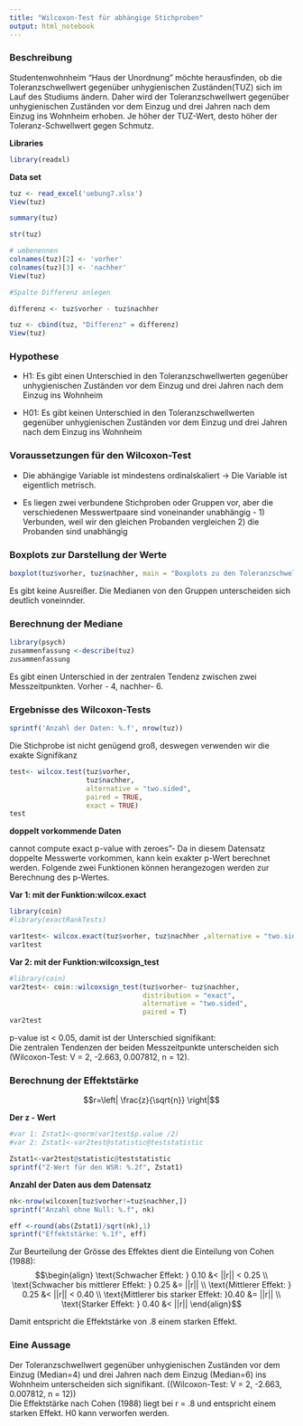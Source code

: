```yaml
---
title: "Wilcoxon-Test für abhängige Stichproben"
output: html_notebook
---
```

### Beschreibung

Studentenwohnheim "Haus der Unordnung" möchte herausfinden, ob die Toleranzschwellwert gegenüber unhygienischen Zuständen(TUZ) sich im Lauf des Studiums ändern. Daher wird der Toleranzschwellwert gegenüber unhygienischen Zuständen vor dem Einzug und drei Jahren nach dem Einzug ins Wohnheim erhoben. Je höher der TUZ-Wert, desto höher der Toleranz-Schwellwert gegen Schmutz.

**Libraries**
```r
library(readxl)
```


**Data set**
```r
tuz <- read_excel('uebung7.xlsx')
View(tuz)
```

```r
summary(tuz)
```

```r
str(tuz)
```
```r
# umbenennen
colnames(tuz)[2] <- 'vorher'
colnames(tuz)[3] <- 'nachher'
View(tuz)
```


```r
#Spalte Differenz anlegen 

differenz <- tuz$vorher - tuz$nachher 

tuz <- cbind(tuz, "Differenz" = differenz)
View(tuz)
```

### Hypothese

+ H1: Es gibt einen Unterschied in den Toleranzschwellwerten gegenüber unhygienischen Zuständen vor dem Einzug und drei Jahren nach dem Einzug ins Wohnheim

+ H01: Es gibt keinen Unterschied in den Toleranzschwellwerten gegenüber unhygienischen Zuständen vor dem Einzug und drei Jahren nach dem Einzug ins Wohnheim


### Voraussetzungen für den Wilcoxon-Test

+ Die abhängige Variable ist mindestens ordinalskaliert -> Die Variable ist eigentlich metrisch.

+ Es liegen zwei verbundene Stichproben oder Gruppen vor, aber die verschiedenen Messwertpaare sind voneinander unabhängig - 1) Verbunden, weil wir den gleichen Probanden  vergleichen 2) die Probanden sind unabhängig

### Boxplots zur Darstellung der Werte

```r

boxplot(tuz$vorher, tuz$nachher, main = "Boxplots zu den Toleranzschwellwerten",col = c("hotpink3", "deepskyblue"), names = c("(links) vorher", "(rechts) nachher"), ylab = "Toleranzschwellwert")
```
Es gibt keine Ausreißer. Die Medianen von den Gruppen unterscheiden sich deutlich voneinnder.

### Berechnung der Mediane

```r
library(psych)
zusammenfassung <-describe(tuz)
zusammenfassung
```

Es gibt einen Unterschied in der zentralen Tendenz zwischen zwei Messzeitpunkten. Vorher - 4, nachher- 6.

### Ergebnisse des Wilcoxon-Tests
```r
sprintf('Anzahl der Daten: %.f', nrow(tuz))
```
Die Stichprobe ist nicht genügend groß, deswegen verwenden wir die exakte Signifikanz 
```r
test<- wilcox.test(tuz$vorher, 
                   tuz$nachher, 
                   alternative = "two.sided",
                   paired = TRUE, 
                   exact = TRUE)
test
```

**doppelt vorkommende Daten**

cannot compute exact p-value with zeroes"- Da in diesem Datensatz doppelte Messwerte vorkommen, kann kein exakter p-Wert berechnet werden. Folgende zwei Funktionen können herangezogen werden zur Berechnung des p-Wertes.

**Var 1: mit der Funktion:wilcox.exact**
```r
library(coin)
#library(exactRankTests)

var1test<- wilcox.exact(tuz$vorher, tuz$nachher ,alternative = "two.sided",paired = TRUE, exact = TRUE)
var1test
```

**Var 2: mit der Funktion:wilcoxsign_test**
```r
#library(coin)
var2test<- coin::wilcoxsign_test(tuz$vorher~ tuz$nachher,
                                 distribution = "exact",
                                 alternative = "two.sided", 
                                 paired = T)
var2test
```
p-value ist < 0.05, damit ist der Unterschied signifikant: <br>
Die zentralen Tendenzen der beiden Messzeitpunkte unterscheiden sich (Wilcoxon-Test: V = 2, -2.663, 0.007812, n = 12).

### Berechnung der Effektstärke
$$r=\left| \frac{z}{\sqrt{n}} \right|$$

**Der z - Wert**
```r
#var 1: Zstat1<-qnorm(var1test$p.value /2)
#var 2: Zstat1<-var2test@statistic@teststatistic

Zstat1<-var2test@statistic@teststatistic
sprintf("Z-Wert für den WSR: %.2f", Zstat1)
```
**Anzahl der Daten aus dem Datensatz**
```r
nk<-nrow(wilcoxen[tuz$vorher!=tuz$nachher,])
sprintf("Anzahl ohne Null: %.f", nk)
```
```r
eff <-round(abs(Zstat1)/sqrt(nk),1)
sprintf("Effektstärke: %.1f", eff)
```
Zur Beurteilung der Grösse des Effektes dient die Einteilung von Cohen (1988):
$$\begin{align}
\text{Schwacher Effekt: } 0.10 &< ||r|| < 0.25             \\
\text{Schwacher bis mittlerer Effekt: } 0.25 &= ||r||      \\
\text{Mittlerer Effekt: } 0.25 &< ||r|| < 0.40             \\
\text{Mittlerer bis starker Effekt: }0.40 &= ||r||         \\
\text{Starker Effekt: } 0.40 &< ||r||        
\end{align}$$

Damit entspricht die Effektstärke von .8 einem starken Effekt.

### Eine Aussage

Der Toleranzschwellwert gegenüber unhygienischen Zuständen vor dem Einzug (Median=4) und drei Jahren nach dem Einzug (Median=6) ins Wohnheim unterscheiden sich signifikant. ((Wilcoxon-Test: V = 2, -2.663, 0.007812, n = 12)) <br>
Die Effektstärke nach Cohen (1988) liegt bei r = .8 und entspricht einem starken Effekt. H0 kann verworfen werden.

